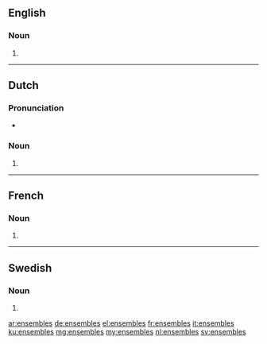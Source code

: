 ==English==

===Noun===
{{head|en|noun plural form}}

# {{plural of|ensemble|lang=en}}

----

==Dutch==

===Pronunciation===
* {{audio|Nl-ensembles.ogg|Audio|lang=nl}}

===Noun===
{{head|nl|noun plural form}}

# {{nl-noun form of|pl|ensemble}}

----

==French==

===Noun===
{{head|fr|noun plural form|g=?}}

# {{plural of|ensemble|lang=fr}}

----

==Swedish==

===Noun===
{{head|sv|noun form}}

# {{sv-noun-form-indef-gen|ensemble}}

[[ar:ensembles]]
[[de:ensembles]]
[[el:ensembles]]
[[fr:ensembles]]
[[it:ensembles]]
[[ku:ensembles]]
[[mg:ensembles]]
[[my:ensembles]]
[[nl:ensembles]]
[[sv:ensembles]]